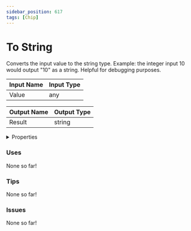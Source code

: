 ```yaml
---
sidebar_position: 617
tags: [Chip]
---
```


# To String

Converts the input value to the string type. Example: the integer input 10 would output "10" as a string. Helpful for debugging purposes.




<EsbSvg />

| Input Name | Input Type |
|-----------|-----------|
| Value | any |

| Output Name | Output Type |
|-----------|-----------|
| Result | string |


<details>
  <summary>Properties</summary>
  <div>
    <div>
    <table>
      <thead>
        <tr>
          <th>Is beta required?</th>
          <th>❌</th>
        </tr>
        <tr>
          <th>Is this chip a trolling risk?</th>
          <th>❌</th>
        </tr>
        <tr>
          <th>Chip UUID</th>
          <th>bddc8e4e-b496-48ee-8e25-5b9fe8e1c6c9</th>
        </tr>
      </thead>
    </table>
    </div>
  </div>
</details>

### Uses

None so far!

### Tips

None so far!

### Issues

None so far!